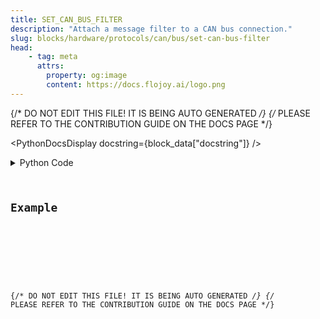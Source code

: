 ```yaml
---
title: SET_CAN_BUS_FILTER
description: "Attach a message filter to a CAN bus connection."
slug: blocks/hardware/protocols/can/bus/set-can-bus-filter
head:
    - tag: meta
      attrs:
        property: og:image
        content: https://docs.flojoy.ai/logo.png
---
```


{/* DO NOT EDIT THIS FILE! IT IS BEING AUTO GENERATED */}
{/* PLEASE REFER TO THE CONTRIBUTION GUIDE ON THE DOCS PAGE */}


<PythonDocsDisplay docstring={block_data["docstring"]} />
<details>
<summary>Python Code</summary>



<Code code={pythonCode} lang="py" wrap theme="dracula" />

[Find this Flojoy Block on GitHub](https://github.com/flojoy-ai/blocks/blob/main/blocks/HARDWARE/PROTOCOLS/CAN/BUS/SET_CAN_BUS_FILTER/SET_CAN_BUS_FILTER.py)

</details>

## Example


<GetHelpWidget />


<AppDisplay app={app} blockName="SET_CAN_BUS_FILTER" client:visible />


<Example />

{/* DO NOT EDIT THIS FILE! IT IS BEING AUTO GENERATED */}
{/* PLEASE REFER TO THE CONTRIBUTION GUIDE ON THE DOCS PAGE */}
